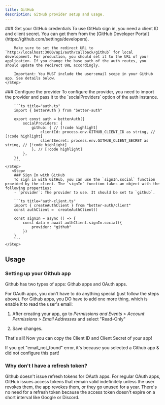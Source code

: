 ```yaml
---
title: GitHub
description: GitHub provider setup and usage.
---
```


<Steps>
    <Step> 
        ### Get your GitHub credentials
        To use GitHub sign in, you need a client ID and client secret. You can get them from the [GitHub Developer Portal](https://github.com/settings/developers).

        Make sure to set the redirect URL to `http://localhost:3000/api/auth/callback/github` for local development. For production, you should set it to the URL of your application. If you change the base path of the auth routes, you should update the redirect URL accordingly.

        Important: You MUST include the user:email scope in your GitHub app. See details below.
    </Step>

  <Step>
        ### Configure the provider
        To configure the provider, you need to import the provider and pass it to the `socialProviders` option of the auth instance.

        ```ts title="auth.ts"
        import { betterAuth } from "better-auth"

        export const auth = betterAuth({
            socialProviders: {
                github: { // [!code highlight]
                    clientId: process.env.GITHUB_CLIENT_ID as string, // [!code highlight]
                    clientSecret: process.env.GITHUB_CLIENT_SECRET as string, // [!code highlight]
                }, // [!code highlight]
            },
        })
        ```
    </Step>
       <Step>
        ### Sign In with GitHub
        To sign in with GitHub, you can use the `signIn.social` function provided by the client. The `signIn` function takes an object with the following properties:
        - `provider`: The provider to use. It should be set to `github`.

        ```ts title="auth-client.ts"
        import { createAuthClient } from "better-auth/client"
        const authClient =  createAuthClient()

        const signIn = async () => {
            const data = await authClient.signIn.social({
                provider: "github"
            })
        }
        ```
    </Step>

</Steps>

## Usage

### Setting up your Github app

Github has two types of apps: Github apps and OAuth apps.

For OAuth apps, you don't have to do anything special (just follow the steps above). For Github apps, you DO have to add one more thing, which is enable it to read the user's email:

1. After creating your app, go to _Permissions and Events_ > _Account Permissions_ > _Email Addresses_ and select "Read-Only"

2. Save changes.

That's all! Now you can copy the Client ID and Client Secret of your app!

<Callout>
    If you get "email_not_found" error, it's because you selected a Github app & did not configure this part!
</Callout>

### Why don't I have a refresh token?

Github doesn't issue refresh tokens for OAuth apps. For regular OAuth apps,
GitHub issues access tokens that remain valid indefinitely unless the user revokes them,
the app revokes them, or they go unused for a year.
There's no need for a refresh token because the access token doesn't expire on a short interval like Google or Discord.
